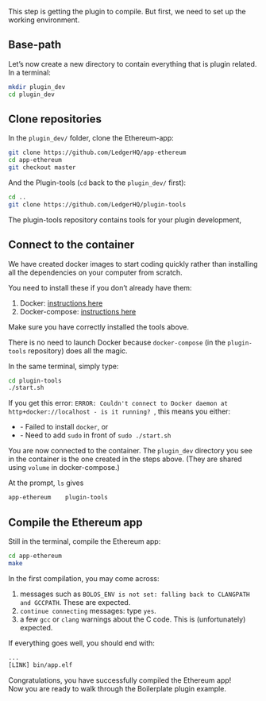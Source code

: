 
This step is getting the plugin to compile. But first, we need to set up the working environment.

## Base-path

Let’s now create a new directory to contain everything that is plugin related.  
In a terminal:

```sh
mkdir plugin_dev
cd plugin_dev
```
## Clone repositories

In the `plugin_dev/` folder, clone the Ethereum-app:
```sh
git clone https://github.com/LedgerHQ/app-ethereum
cd app-ethereum
git checkout master
```
And the Plugin-tools (`cd` back to the `plugin_dev/` first):
```sh
cd ..
git clone https://github.com/LedgerHQ/plugin-tools
```
The plugin-tools repository contains tools for your plugin development, 

## Connect to the container

We have created docker images to start coding quickly rather than installing all the dependencies on your computer from scratch.

You need to install these if you don’t already have them:

1. Docker: [instructions here](https://docs.docker.com/get-docker/)
2. Docker-compose: [instructions here](https://docs.docker.com/compose/install/)


<Callout type="warning" emoji="⚠️">
  Make sure you have correctly installed the tools above.
</Callout>

There is no need to launch Docker because `docker-compose` (in the `plugin-tools` repository) does all the magic. 

In the same terminal, simply type:

```sh
cd plugin-tools
./start.sh
```

<Callout>
 	If you get this error: <code>ERROR: Couldn't connect to Docker daemon at http+docker://localhost - is it running? </code>, this means you either:
 	<ul>
 		<li>- Failed to install <code>docker</code>, or</li>
 		<li>- Need to add <code>sudo</code> in front of <code>sudo ./start.sh</code></li>
 	</ul>
</Callout>


You are now connected to the container. The `plugin_dev` directory you see in the container is the one created in the steps above. (They are shared using `volume` in docker-compose.)

At the prompt, `ls` gives
```sh
app-ethereum    plugin-tools
```
## Compile the Ethereum app

Still in the terminal, compile the Ethereum app:
```sh
cd app-ethereum
make
```

In the first compilation, you may come across:
1. messages such as `BOLOS_ENV is not set: falling back to CLANGPATH and GCCPATH`. These are expected.
2. `continue connecting` messages: type `yes`.
3. a few `gcc` or `clang` warnings about the C code. This is (unfortunately) expected.

If everything goes well, you should end with:
```sh
...
[LINK] bin/app.elf
```

Congratulations, you have successfully compiled the Ethereum app!  
Now you are ready to walk through the Boilerplate plugin example.
